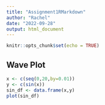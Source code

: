```yaml
---
title: "Assignment1RMarkdown"
author: "Rachel"
date: "2022-09-28"
output: html_document
---
```


```r
knitr::opts_chunk$set(echo = TRUE)
```

## Wave Plot


```r
x <- c(seq(0,20,by=0.01))
y <- c(sin(x))
sin_df <- data.frame(x,y)
plot(sin_df)
```


\begin{equation}
sin^2(x) + cos^2(x) =1

\end{equation}
